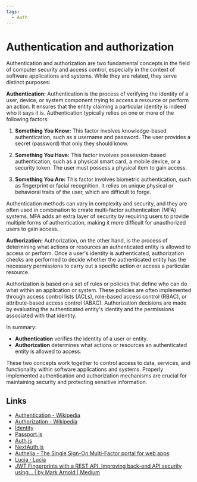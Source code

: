 ```yaml
---
tags:
  - Auth
---
```


# Authentication and authorization

Authentication and authorization are two fundamental concepts in the field of computer security and access control, especially in the context of software applications and systems. While they are related, they serve distinct purposes:

**Authentication:**
Authentication is the process of verifying the identity of a user, device, or system component trying to access a resource or perform an action. It ensures that the entity claiming a particular identity is indeed who it says it is. Authentication typically relies on one or more of the following factors:

1. **Something You Know:** This factor involves knowledge-based authentication, such as a username and password. The user provides a secret (password) that only they should know.

2. **Something You Have:** This factor involves possession-based authentication, such as a physical smart card, a mobile device, or a security token. The user must possess a physical item to gain access.

3. **Something You Are:** This factor involves biometric authentication, such as fingerprint or facial recognition. It relies on unique physical or behavioral traits of the user, which are difficult to forge.

Authentication methods can vary in complexity and security, and they are often used in combination to create multi-factor authentication (MFA) systems. MFA adds an extra layer of security by requiring users to provide multiple forms of authentication, making it more difficult for unauthorized users to gain access.

**Authorization:**
Authorization, on the other hand, is the process of determining what actions or resources an authenticated entity is allowed to access or perform. Once a user's identity is authenticated, authorization checks are performed to decide whether the authenticated entity has the necessary permissions to carry out a specific action or access a particular resource.

Authorization is based on a set of rules or policies that define who can do what within an application or system. These policies are often implemented through access control lists (ACLs), role-based access control (RBAC), or attribute-based access control (ABAC). Authorization decisions are made by evaluating the authenticated entity's identity and the permissions associated with that identity.

In summary:

- **Authentication** verifies the identity of a user or entity.
- **Authorization** determines what actions or resources an authenticated entity is allowed to access.

These two concepts work together to control access to data, services, and functionality within software applications and systems. Properly implemented authentication and authorization mechanisms are crucial for maintaining security and protecting sensitive information.

## Links

- [Authentication - Wikipedia](https://en.wikipedia.org/wiki/Authentication)
- [Authorization - Wikipedia](https://en.wikipedia.org/wiki/Authorization)
- [Identity](https://web.dev/identity/)
- [Passport.js](https://www.passportjs.org/)
- [Auth.js](https://authjs.dev/)
- [NextAuth.js](https://next-auth.js.org/)
- [Authelia - The Single Sign-On Multi-Factor portal for web apps](https://www.authelia.com/)
- [Lucia · Lucia](https://lucia-auth.com/)
- [JWT Fingerprints with a REST API. Improving back-end API security using… | by Mark Arnold | Medium](https://g-booking.medium.com/jwt-fingerprint-tokens-af56215bb19a)
